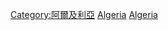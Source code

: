 {{Commonscat|History of Algeria}}

[[Category:阿爾及利亞|Category:阿爾及利亞]]
[[Category:中東各國歷史‎|Algeria]]
[[Category:北非历史|Algeria]]